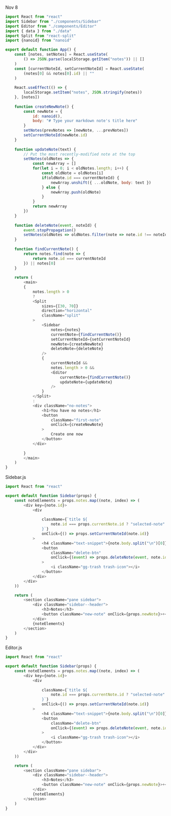 Nov 8

```js
import React from "react"
import Sidebar from "./components/Sidebar"
import Editor from "./components/Editor"
import { data } from "./data"
import Split from "react-split"
import {nanoid} from "nanoid"

export default function App() {
    const [notes, setNotes] = React.useState(
        () => JSON.parse(localStorage.getItem("notes")) || []
    )
    const [currentNoteId, setCurrentNoteId] = React.useState(
        (notes[0] && notes[0].id) || ""
    )
    
    React.useEffect(() => {
        localStorage.setItem("notes", JSON.stringify(notes))
    }, [notes])
    
    function createNewNote() {
        const newNote = {
            id: nanoid(),
            body: "# Type your markdown note's title here"
        }
        setNotes(prevNotes => [newNote, ...prevNotes])
        setCurrentNoteId(newNote.id)
    }
    
    function updateNote(text) {
        // Put the most recently-modified note at the top
        setNotes(oldNotes => {
            const newArray = []
            for(let i = 0; i < oldNotes.length; i++) {
                const oldNote = oldNotes[i]
                if(oldNote.id === currentNoteId) {
                    newArray.unshift({ ...oldNote, body: text })
                } else {
                    newArray.push(oldNote)
                }
            }
            return newArray
        })
    }
    
    function deleteNote(event, noteId) {
        event.stopPropagation()
        setNotes(oldNotes => oldNotes.filter(note => note.id !== noteId))
    }
    
    function findCurrentNote() {
        return notes.find(note => {
            return note.id === currentNoteId
        }) || notes[0]
    }
    
    return (
        <main>
        {
            notes.length > 0 
            ?
            <Split 
                sizes={[30, 70]} 
                direction="horizontal" 
                className="split"
            >
                <Sidebar
                    notes={notes}
                    currentNote={findCurrentNote()}
                    setCurrentNoteId={setCurrentNoteId}
                    newNote={createNewNote}
                    deleteNote={deleteNote}
                />
                {
                    currentNoteId && 
                    notes.length > 0 &&
                    <Editor 
                        currentNote={findCurrentNote()} 
                        updateNote={updateNote} 
                    />
                }
            </Split>
            :
            <div className="no-notes">
                <h1>You have no notes</h1>
                <button 
                    className="first-note" 
                    onClick={createNewNote}
                >
                    Create one now
                </button>
            </div>
            
        }
        </main>
    )
}

```

Sidebar.js

```js
import React from "react"

export default function Sidebar(props) {
    const noteElements = props.notes.map((note, index) => (
        <div key={note.id}>
            <div
                
                className={`title ${
                    note.id === props.currentNote.id ? "selected-note" : ""
                }`}
                onClick={() => props.setCurrentNoteId(note.id)}
            >
                <h4 className="text-snippet">{note.body.split("\n")[0]}</h4>
                <button 
                    className="delete-btn"
                    onClick={(event) => props.deleteNote(event, note.id)}
                >
                    <i className="gg-trash trash-icon"></i>
                </button>
            </div>
        </div>
    ))

    return (
        <section className="pane sidebar">
            <div className="sidebar--header">
                <h3>Notes</h3>
                <button className="new-note" onClick={props.newNote}>+</button>
            </div>
            {noteElements}
        </section>
    )
}

```

Editor.js
```js
import React from "react"

export default function Sidebar(props) {
    const noteElements = props.notes.map((note, index) => (
        <div key={note.id}>
            <div
                
                className={`title ${
                    note.id === props.currentNote.id ? "selected-note" : ""
                }`}
                onClick={() => props.setCurrentNoteId(note.id)}
            >
                <h4 className="text-snippet">{note.body.split("\n")[0]}</h4>
                <button 
                    className="delete-btn"
                    onClick={(event) => props.deleteNote(event, note.id)}
                >
                    <i className="gg-trash trash-icon"></i>
                </button>
            </div>
        </div>
    ))

    return (
        <section className="pane sidebar">
            <div className="sidebar--header">
                <h3>Notes</h3>
                <button className="new-note" onClick={props.newNote}>+</button>
            </div>
            {noteElements}
        </section>
    )
}

```